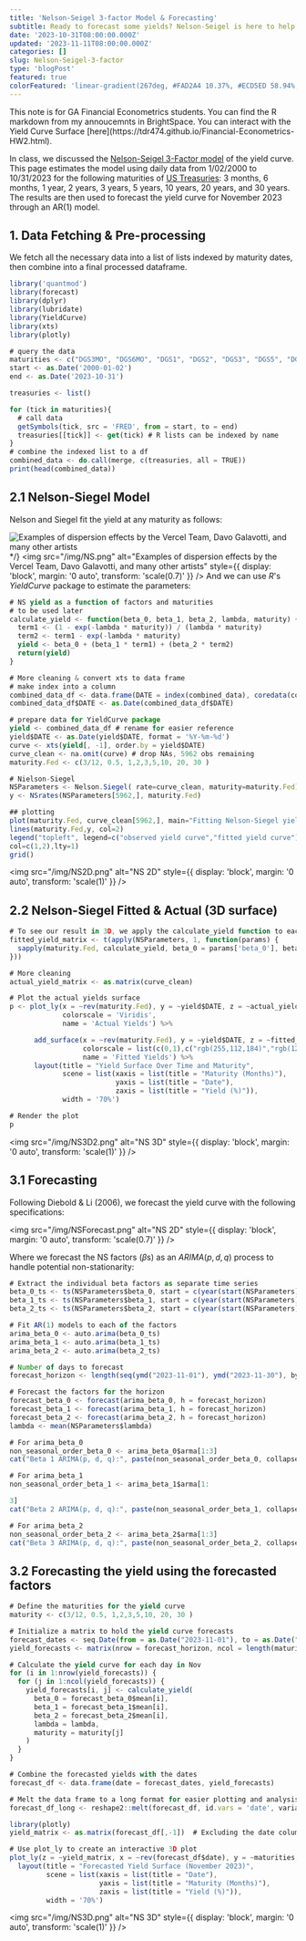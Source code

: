 ```yaml
---
title: 'Nelson-Seigel 3-factor Model & Forecasting'
subtitle: Ready to forecast some yields? Nelson-Seigel is here to help! No stochastic calculus required.
date: '2023-10-31T08:00:00.000Z'
updated: '2023-11-11T08:00:00.000Z'
categories: []
slug: Nelson-Seigel-3-factor
type: 'blogPost'
featured: true
colorFeatured: 'linear-gradient(267deg, #FAD2A4 10.37%, #ECD5ED 58.94%, #92A6E9 98.35%);'
---
```


<Callout label="Before you start" variant="info">
  This note is for GA Financial Econometrics students. You can find the R
  markdown from my annoucemnts in BrightSpace. You can interact with the Yield
  Curve Surface
  [here](https://tdr474.github.io/Financial-Econometrics-HW2.html).
</Callout>

In class, we discussed the [Nelson-Seigel 3-Factor model](http://www.ssc.upenn.edu/~fdiebold/papers/paper60/djl.pdf) of the yield curve. This page estimates the model using daily data from 1/02/2000
to 10/31/2023 for the following maturities of [US Treasuries](https://fred.stlouisfed.org/): 3 months, 6 months, 1 year, 2 years, 3 years, 5 years, 10 years, 20 years, and 30 years. The results are then used to forecast the yield curve for November 2023 through an AR(1) model.

## 1. Data Fetching & Pre-processing

We fetch all the necessary data into a list of lists indexed by maturity dates, then combine into a final processed dataframe.

```javascript
library('quantmod')
library(forecast)
library(dplyr)
library(lubridate)
library(YieldCurve)
library(xts)
library(plotly)

# query the data
maturities <- c("DGS3MO", "DGS6MO", "DGS1", "DGS2", "DGS3", "DGS5", "DGS10", "DGS20", "DGS30")
start <- as.Date('2000-01-02')
end <- as.Date('2023-10-31')

treasuries <- list()

for (tick in maturities){
  # call data
  getSymbols(tick, src = 'FRED', from = start, to = end)
  treasuries[[tick]] <- get(tick) # R lists can be indexed by name
}
# combine the indexed list to a df
combined_data <- do.call(merge, c(treasuries, all = TRUE))
print(head(combined_data))
```

## 2.1 Nelson-Siegel Model

Nelson and Siegel fit the yield at any maturity as follows:



<Image
  border={false}
  src="https://asset.cloudinary.com/dojea9dtp/cc2880d2e80de2c58d0833af38132903"
  alt="Examples of dispersion effects by the Vercel Team, Davo Galavotti, and many other artists"
  width={700}
  height={447}
/> */}
<img
  src="/img/NS.png"
  alt="Examples of dispersion effects by the Vercel Team, Davo Galavotti, and many other artists"
  style={{ display: 'block', margin: '0 auto', transform: 'scale(0.7)' }}
/>
And we can use $R$'s $YieldCurve$ package to estimate the parameters:

```js title = hi
# NS yield as a function of factors and maturities
# to be used later
calculate_yield <- function(beta_0, beta_1, beta_2, lambda, maturity) {
  term1 <- (1 - exp(-lambda * maturity)) / (lambda * maturity)
  term2 <- term1 - exp(-lambda * maturity)
  yield <- beta_0 + (beta_1 * term1) + (beta_2 * term2)
  return(yield)
}

# More cleaning & convert xts to data frame
# make index into a column
combined_data_df <- data.frame(DATE = index(combined_data), coredata(combined_data))
combined_data_df$DATE <- as.Date(combined_data_df$DATE)

# prepare data for YieldCurve package
yield <- combined_data_df # rename for easier reference
yield$DATE <- as.Date(yield$DATE, format = '%Y-%m-%d')
curve <- xts(yield[, -1], order.by = yield$DATE)
curve_clean <- na.omit(curve) # drop NAs, 5962 obs remaining
maturity.Fed <- c(3/12, 0.5, 1,2,3,5,10, 20, 30 )

# Nielson-Siegel
NSParameters <- Nelson.Siegel( rate=curve_clean, maturity=maturity.Fed)
y <- NSrates(NSParameters[5962,], maturity.Fed)

## plotting
plot(maturity.Fed, curve_clean[5962,], main="Fitting Nelson-Siegel yield curve (23/10/31)", xlab=c("Maturity (months)"), ylab=c('Market Yield'), type="o")
lines(maturity.Fed,y, col=2)
legend("topleft", legend=c("observed yield curve","fitted yield curve"),
col=c(1,2),lty=1)
grid()
```

<img
  src="/img/NS2D.png"
  alt="NS 2D"
  style={{ display: 'block', margin: '0 auto', transform: 'scale(1)' }}
/>

## 2.2 Nelson-Siegel Fitted & Actual (3D surface)

```javascript
# To see our result in 3D, we apply the calculate_yield function to each row in NSParameters
fitted_yield_matrix <- t(apply(NSParameters, 1, function(params) {
  sapply(maturity.Fed, calculate_yield, beta_0 = params['beta_0'], beta_1 = params['beta_1'], beta_2 = params['beta_2'], lambda = params['lambda'])
}))

# More cleaning
actual_yield_matrix <- as.matrix(curve_clean)

# Plot the actual yields surface
p <- plot_ly(x = ~rev(maturity.Fed), y = ~yield$DATE, z = ~actual_yield_matrix, type = 'surface',
             colorscale = 'Viridis',
             name = 'Actual Yields') %>%

      add_surface(x = ~rev(maturity.Fed), y = ~yield$DATE, z = ~fitted_yield_matrix,
                  colorscale = list(c(0,1),c("rgb(255,112,184)","rgb(128,0,64)")),
                  name = 'Fitted Yields') %>%
      layout(title = "Yield Surface Over Time and Maturity",
             scene = list(xaxis = list(title = "Maturity (Months)"),
                          yaxis = list(title = "Date"),
                          zaxis = list(title = "Yield (%)")),
             width = '70%')

# Render the plot
p
```

<img
  src="/img/NS3D2.png"
  alt="NS 3D"
  style={{ display: 'block', margin: '0 auto', transform: 'scale(1)' }}
/>

## 3.1 Forecasting

Following Diebold & Li (2006), we forecast the yield curve with the following specifications:

<img
  src="/img/NSForecast.png"
  alt="NS 2D"
  style={{ display: 'block', margin: '0 auto', transform: 'scale(0.7)' }}
/>

Where we forecast the NS factors ($\beta$s) as an $ARIMA(p, d, q)$ process to handle potential non-stationarity:

```javascript
# Extract the individual beta factors as separate time series
beta_0_ts <- ts(NSParameters$beta_0, start = c(year(start(NSParameters)), month(start(NSParameters))), frequency = 12)
beta_1_ts <- ts(NSParameters$beta_1, start = c(year(start(NSParameters)), month(start(NSParameters))), frequency = 12)
beta_2_ts <- ts(NSParameters$beta_2, start = c(year(start(NSParameters)), month(start(NSParameters))), frequency = 12)

# Fit AR(1) models to each of the factors
arima_beta_0 <- auto.arima(beta_0_ts)
arima_beta_1 <- auto.arima(beta_1_ts)
arima_beta_2 <- auto.arima(beta_2_ts)

# Number of days to forecast
forecast_horizon <- length(seq(ymd("2023-11-01"), ymd("2023-11-30"), by = "days"))

# Forecast the factors for the horizon
forecast_beta_0 <- forecast(arima_beta_0, h = forecast_horizon)
forecast_beta_1 <- forecast(arima_beta_1, h = forecast_horizon)
forecast_beta_2 <- forecast(arima_beta_2, h = forecast_horizon)
lambda <- mean(NSParameters$lambda)

# For arima_beta_0
non_seasonal_order_beta_0 <- arima_beta_0$arma[1:3]
cat("Beta 1 ARIMA(p, d, q):", paste(non_seasonal_order_beta_0, collapse = ", "), "\n")

# For arima_beta_1
non_seasonal_order_beta_1 <- arima_beta_1$arma[1:

3]
cat("Beta 2 ARIMA(p, d, q):", paste(non_seasonal_order_beta_1, collapse = ", "), "\n")

# For arima_beta_2
non_seasonal_order_beta_2 <- arima_beta_2$arma[1:3]
cat("Beta 3 ARIMA(p, d, q):", paste(non_seasonal_order_beta_2, collapse = ", "), "\n")
```

## 3.2 Forecasting the yield using the forecasted factors

```javascript
# Define the maturities for the yield curve
maturity <- c(3/12, 0.5, 1,2,3,5,10, 20, 30 )

# Initialize a matrix to hold the yield curve forecasts
forecast_dates <- seq.Date(from = as.Date("2023-11-01"), to = as.Date("2023-11-30"), by = "day")
yield_forecasts <- matrix(nrow = forecast_horizon, ncol = length(maturity))

# Calculate the yield curve for each day in Nov
for (i in 1:nrow(yield_forecasts)) {
  for (j in 1:ncol(yield_forecasts)) {
    yield_forecasts[i, j] <- calculate_yield(
      beta_0 = forecast_beta_0$mean[i],
      beta_1 = forecast_beta_1$mean[i],
      beta_2 = forecast_beta_2$mean[i],
      lambda = lambda,
      maturity = maturity[j]
    )
  }
}

# Combine the forecasted yields with the dates
forecast_df <- data.frame(date = forecast_dates, yield_forecasts)

# Melt the data frame to a long format for easier plotting and analysis
forecast_df_long <- reshape2::melt(forecast_df, id.vars = 'date', variable.name = 'maturity', value.name = 'yield')
```

```javascript
library(plotly)
yield_matrix <- as.matrix(forecast_df[,-1])  # Excluding the date column

# Use plot_ly to create an interactive 3D plot
plot_ly(z = ~yield_matrix, x = ~rev(forecast_df$date), y = ~maturities, type = "surface") %>%
  layout(title = "Forecasted Yield Surface (November 2023)",
         scene = list(xaxis = list(title = "Date"),
                      yaxis = list(title = "Maturity (Months)"),
                      zaxis = list(title = "Yield (%)")),
         width = '70%')
```

<img
  src="/img/NS3D.png"
  alt="NS 3D"
  style={{ display: 'block', margin: '0 auto', transform: 'scale(1)' }}
/>
